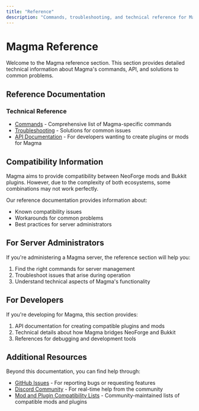 ```yaml
---
title: "Reference"
description: "Commands, troubleshooting, and technical reference for Magma"
---
```


# Magma Reference

Welcome to the Magma reference section. This section provides detailed technical information about Magma's commands, API, and solutions to common problems.

## Reference Documentation

### Technical Reference

- [Commands](/docs/reference/commands) - Comprehensive list of Magma-specific commands
- [Troubleshooting](/docs/reference/troubleshooting) - Solutions for common issues
- [API Documentation](/docs/reference/api) - For developers wanting to create plugins or mods for Magma

## Compatibility Information

Magma aims to provide compatibility between NeoForge mods and Bukkit plugins. However, due to the complexity of both ecosystems, some combinations may not work perfectly. 

Our reference documentation provides information about:

- Known compatibility issues
- Workarounds for common problems
- Best practices for server administrators

## For Server Administrators

If you're administering a Magma server, the reference section will help you:

1. Find the right commands for server management
2. Troubleshoot issues that arise during operation
3. Understand technical aspects of Magma's functionality

## For Developers

If you're developing for Magma, this section provides:

1. API documentation for creating compatible plugins and mods
2. Technical details about how Magma bridges NeoForge and Bukkit
3. References for debugging and development tools

## Additional Resources

Beyond this documentation, you can find help through:

- [GitHub Issues](https://github.com/magmafoundation/Magma-Neo/issues) - For reporting bugs or requesting features
- [Discord Community](https://discord.gg/magma) - For real-time help from the community
- [Mod and Plugin Compatibility Lists](/docs/reference/compatibility) - Community-maintained lists of compatible mods and plugins
